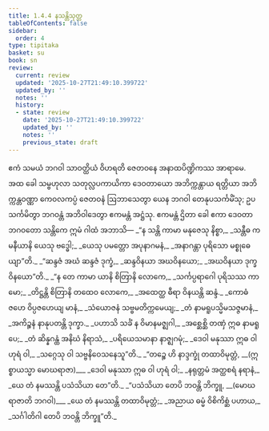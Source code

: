 ```yaml
---
title: 1.4.4 နသန္တိသုတ္တ
tableOfContents: false
sidebar:
  order: 4
type: tipitaka
basket: su
book: sn
review:
  current: review
  updated: '2025-10-27T21:49:10.399722'
  updated_by: ''
  notes: ''
  history:
  - state: review
    date: '2025-10-27T21:49:10.399722'
    updated_by: ''
    notes: ''
    previous_state: draft
---
```



<ReviewStatus review={frontmatter.review} showDetails={true} />

<HypothesisAnnotation frontmatter={frontmatter} />

<DynamicBreadcrumb />

<Division number="34" book="sn" e="ch" v="18" p="284">

<Paragraph number="180" book="sn">
ဧကံ သမယံ ဘဂဝါ သာဝတ္ထိယံ ဝိဟရတိ ဇေတဝနေ အနာထပိဏ္ဍိကဿ အာရာမေ. အထ ခေါ သမ္ဗဟုလာ သတုလ္လပကာယိကာ ဒေဝတာယော အဘိက္ကန္တာယ ရတ္တိယာ အဘိက္ကန္တဝဏ္ဏာ ကေဝလကပ္ပံ ဇေတဝနံ ဩဘာသေတွာ ယေန ဘဂဝါ တေနုပသင်္ကမိံသု; ဥပသင်္ကမိတွာ ဘဂဝန္တံ အဘိဝါဒေတွာ ဧကမန္တံ အဋ္ဌံသု. ဧကမန္တံ ဌိတာ ခေါ ဧကာ ဒေဝတာ ဘဂဝတော သန္တိကေ ဣမံ ဂါထံ အဘာသိ—
</Paragraph>

<Paragraph number="181" type="verses" book="sn">
_“န သန္တိ ကာမာ မနုဇေသု နိစ္စာ,_  
_သန္တီဓ ကမနီယာနိ ယေသု ဗဒ္ဓေါ;_  
_ယေသု ပမတ္တော အပုနာဂမနံ,_  
_အနာဂန္တာ ပုရိသော မစ္စုဓေယျာ”တိ._  

</Paragraph>

<Paragraph number="182" type="verses" book="sn">
_“ဆန္ဒဇံ အဃံ ဆန္ဒဇံ ဒုက္ခံ,_  
_ဆန္ဒဝိနယာ အဃဝိနယော;_  
_အဃဝိနယာ ဒုက္ခဝိနယော”တိ._  

</Paragraph>

<Paragraph number="183" type="verses" book="sn">
_“န တေ ကာမာ ယာနိ စိတြာနိ လောကေ,_  
_သင်္ကပ္ပရာဂေါ ပုရိသဿ ကာမော;_  
_တိဋ္ဌန္တိ စိတြာနိ တထေဝ လောကေ,_  
_အထေတ္ထ ဓီရာ ဝိနယန္တိ ဆန္ဒံ._  

</Paragraph>

<Paragraph number="184" type="verses" book="sn">
_ကောဓံ ဇဟေ ဝိပ္ပဇဟေယျ မာနံ,_  
_သံယောဇနံ သဗ္ဗမတိက္ကမေယျ;_  
_တံ နာမရူပသ္မိမသဇ္ဇမာနံ,_  
_အကိဉ္စနံ နာနုပတန္တိ ဒုက္ခာ._  

</Paragraph>

<Paragraph number="185" type="verses" book="sn">
_ပဟာသိ သင်္ခံ န ဝိမာနမဇ္ဈဂါ,_  
_အစ္ဆေစ္ဆိ တဏှံ ဣဓ နာမရူပေ;_  
_တံ ဆိန္နဂန္ထံ အနိဃံ နိရာသံ,_  
_ပရိယေသမာနာ နာဇ္ဈဂမုံ;_  
_ဒေဝါ မနုဿာ ဣဓ ဝါ ဟုရံ ဝါ,_  
_သဂ္ဂေသု ဝါ သဗ္ဗနိဝေသနေသူ”တိ._  

</Paragraph>

<Paragraph number="186" type="verses" book="sn">
_“တဉ္စေ ဟိ နာဒ္ဒက္ခုံ တထာဝိမုတ္တံ, __(ဣစ္စာယသ္မာ မောဃရာဇာ)___  
_ဒေဝါ မနုဿာ ဣဓ ဝါ ဟုရံ ဝါ;_  
_နရုတ္တမံ အတ္ထစရံ နရာနံ,_  
_ယေ တံ နမဿန္တိ ပသံသိယာ တေ”တိ._  

</Paragraph>

<Paragraph number="187" type="verses" book="sn">
_“ပသံသိယာ တေပိ ဘဝန္တိ ဘိက္ခူ, __(မောဃရာဇာတိ ဘဂဝါ)___  
_ယေ တံ နမဿန္တိ တထာဝိမုတ္တံ;_  
_အညာယ ဓမ္မံ ဝိစိကိစ္ဆံ ပဟာယ,_  
_သင်္ဂါတိဂါ တေပိ ဘဝန္တိ ဘိက္ခူ”တိ._
</Paragraph>
</Division>